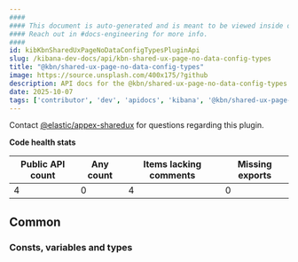 ```yaml
---
####
#### This document is auto-generated and is meant to be viewed inside our experimental, new docs system.
#### Reach out in #docs-engineering for more info.
####
id: kibKbnSharedUxPageNoDataConfigTypesPluginApi
slug: /kibana-dev-docs/api/kbn-shared-ux-page-no-data-config-types
title: "@kbn/shared-ux-page-no-data-config-types"
image: https://source.unsplash.com/400x175/?github
description: API docs for the @kbn/shared-ux-page-no-data-config-types plugin
date: 2025-10-07
tags: ['contributor', 'dev', 'apidocs', 'kibana', '@kbn/shared-ux-page-no-data-config-types']
---
```




Contact [@elastic/appex-sharedux](https://github.com/orgs/elastic/teams/appex-sharedux) for questions regarding this plugin.

**Code health stats**

| Public API count  | Any count | Items lacking comments | Missing exports |
|-------------------|-----------|------------------------|-----------------|
| 4 | 0 | 4 | 0 |

## Common

### Consts, variables and types
<DocDefinitionList data={kbnSharedUxPageNoDataConfigTypesObj.common.misc}/>

